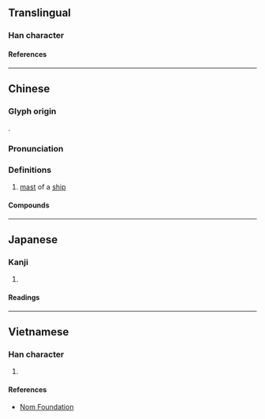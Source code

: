 {{character info/new}}
==Translingual==

===Han character===
{{Han char|rn=75|rad=木|as=06|sn=10|four=47912|canj=DNMU|ids=⿰木危}}

====References====
{{Han ref|kx=0525.060|dkj=14759|dj=0914.010|hdz=21203.010|uh=6845}}

----

==Chinese==
{{zh-forms}}

===Glyph origin===
{{Han etym}}
{{Han compound|木|危|c1=s|c2=p|t1=wood|ls=psc}}.

===Pronunciation===
{{zh-pron
|m=wéi
|m-s=
|c=wai4,ngai4
|c-t=
|g=
|h=pfs=
|j=
|md=
|mn=qz,twv,xm,zz:gûi/tw:ûi
|mn-t=
|w=
|x=
|mc=y
|oc=y
|ma=
|cat=n
}}

===Definitions===
{{zh-hanzi}}

# [[mast]] of a [[ship]]

====Compounds====
{{zh-der|檣桅|船桅|桅燈|桅杆|桅檣}}

----

==Japanese==

===Kanji===
{{ja-kanji|grade=|rs=木06}}

# {{rfdef|ja|sort=木06}}

====Readings====
{{ja-readings
|on=がい
|kun=くちなし
}}

----

==Vietnamese==

===Han character===
{{vi-readings|rs=木06|reading=ngôi}}

# {{rfdef|vi|sort=木06}}

====References====
* [http://nomfoundation.org/common/nom_details.php?codepoint=6845 Nom Foundation]